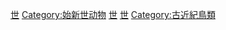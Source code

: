 [[Category:鸟类|世]]
[[Category:始新世动物|Category:始新世动物]]
[[Category:恐龍|世]]
[[Category:史前鳥類|世]]
[[Category:古近紀鳥類|Category:古近紀鳥類]]